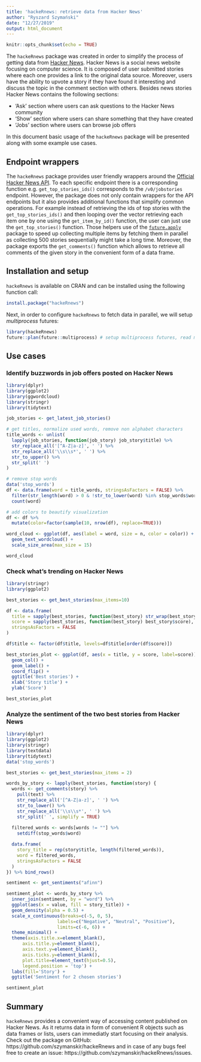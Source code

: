 ```yaml
---
title: 'hackeRnews: retrieve data from Hacker News'
author: "Ryszard Szymański"
date: "12/27/2019"
output: html_document
---
```


```r
knitr::opts_chunk$set(echo = TRUE)
```


The `hackeRnews` package was created in order to simplify the process of getting data from [Hacker News](https://news.ycombinator.com/news). Hacker News is a social news website focusing on computer science. It is composed of user submitted stories where each one provides a link to the original data source. Moreover, users have the ability to upvote a story if they have found it interesting and discuss the topic in the comment section with others. Besides news stories Hacker News contains the following sections:

- 'Ask' section where users can ask questions to the Hacker News community
- 'Show' section where users can share something that they have created
- 'Jobs' section where users can browse job offers

In this document basic usage of the `hackeRnews` package will be presented along with some example use cases.

## Endpoint wrappers

The `hackeRnews` package provides user friendly wrappers around the [Official Hacker News API](https://github.com/HackerNews/API). To each specific endpoint there is a corresponding function e.g. `get_top_stories_ids()` corresponds to the `/v0/jobstories` endpoint. However, the package does not only contain wrappers for the API endpoints but it also provides additional functions that simplify common operations. For example instead of retrieving the ids of top stories with the `get_top_stories_ids()` and then looping over the vector retrieving each item one by one using the `get_item_by_id()` function, the user can just use the `get_top_stories()` function. Those helpers use of the [`future.apply`](https://github.com/HenrikBengtsson/future.apply) package to speed up collecting multiple items by fetching them in parallel as collecting 500 stories sequentially might take a long time. Moreover, the package exports the `get_comments()` function which allows to retrieve all comments of the given story in the convenient form of a data frame.

## Installation and setup
`hackeRnews` is available on CRAN and can be installed using the following function call:
```r
install.package("hackeRnews")
```

Next, in order to configure `hackeRnews` to fetch data in parallel, we will setup *multiprocess* futures:
```r
library(hackeRnews)
future::plan(future::multiprocess) # setup multiprocess futures, read more at https://github.com/HenrikBengtsson/future
```

## Use cases
### Identify buzzwords in job offers posted on Hacker News
```r
library(dplyr)
library(ggplot2)
library(ggwordcloud)
library(stringr)
library(tidytext)

job_stories <- get_latest_job_stories()

# get titles, normalize used words, remove non alphabet characters
title_words <- unlist(
  lapply(job_stories, function(job_story) job_story$title) %>% 
  str_replace_all('[^A-Z|a-z]', ' ') %>% 
  str_replace_all('\\s\\s*', ' ') %>% 
  str_to_upper() %>% 
  str_split(' ')
)

# remove stop words
data('stop_words')
df <- data.frame(word = title_words, stringsAsFactors = FALSE) %>% 
  filter(str_length(word) > 0 & !str_to_lower(word) %in% stop_words$word) %>% 
  count(word)

# add colors to beautify visualization
df <- df %>% 
  mutate(color=factor(sample(10, nrow(df), replace=TRUE)))

word_cloud <- ggplot(df, aes(label = word, size = n, color = color)) + 
  geom_text_wordcloud() + 
  scale_size_area(max_size = 15)

word_cloud
```

### Check what's trending on Hacker News
```r
library(stringr)
library(ggplot2)

best_stories <- get_best_stories(max_items=10)

df <- data.frame(
  title = sapply(best_stories, function(best_story) str_wrap(best_story$title, 42)),
  score = sapply(best_stories, function(best_story) best_story$score),
  stringsAsFactors = FALSE
)

df$title <- factor(df$title, levels=df$title[order(df$score)])

best_stories_plot <- ggplot(df, aes(x = title, y = score, label=score)) +
  geom_col() +
  geom_label() +
  coord_flip() +
  ggtitle('Best stories') +
  xlab('Story title') +
  ylab('Score')

best_stories_plot
```

### Analyze the sentiment of the two best stories from Hacker News
```r
library(dplyr)
library(ggplot2)
library(stringr)
library(textdata)
library(tidytext)
data('stop_words')

best_stories <- get_best_stories(max_items = 2)

words_by_story <- lapply(best_stories, function(story) {
  words <- get_comments(story) %>% 
    pull(text) %>% 
    str_replace_all('[^A-Z|a-z]', ' ') %>%
    str_to_lower() %>%
    str_replace_all('\\s\\s*', ' ') %>% 
    str_split(' ', simplify = TRUE)
  
  filtered_words <- words[words != ""] %>% 
    setdiff(stop_words$word)

  data.frame(
    story_title = rep(story$title, length(filtered_words)),
    word = filtered_words,
    stringsAsFactors = FALSE
  )
}) %>% bind_rows()

sentiment <- get_sentiments("afinn")

sentiment_plot <- words_by_story %>% 
  inner_join(sentiment, by = "word") %>% 
  ggplot(aes(x = value, fill = story_title)) +
  geom_density(alpha = 0.5) +
  scale_x_continuous(breaks=c(-5, 0, 5),
                   labels=c("Negative", "Neutral", "Positive"),
                   limits=c(-6, 6)) +
  theme_minimal() +
  theme(axis.title.x=element_blank(),
      axis.title.y=element_blank(),
      axis.text.y=element_blank(),
      axis.ticks.y=element_blank(),
      plot.title=element_text(hjust=0.5),
      legend.position = 'top') +
  labs(fill='Story') +
  ggtitle('Sentiment for 2 chosen stories')

sentiment_plot
```

## Summary
`hackeRnews` provides a convenient way of accessing content published on Hacker News. As it returns data in form of convenient R objects such as data frames or lists, users can immediatly start focusing on their analysis. Check out the package on GitHub: https://github.com/szymanskir/hackeRnews and in case of any bugs feel free to create an issue: https://github.com/szymanskir/hackeRnews/issues. 

